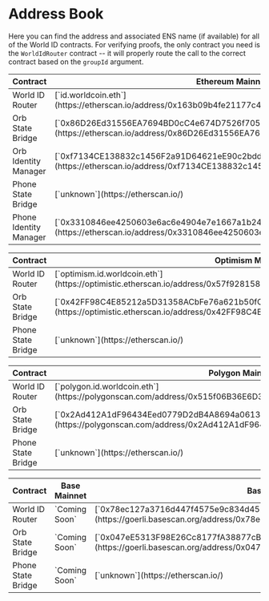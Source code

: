 # Address Book

Here you can find the address and associated ENS name (if available) for all of the World ID contracts. For verifying proofs, the only contract you need is the `WorldIdRouter` contract -- it will properly route the call to the correct contract based on the `groupId` argument.

<Tabs>
<TabItem label="Ethereum">
<table>
  <thead>
    <tr>
      <th>Contract</th>
      <th>Ethereum Mainnet</th>
      <th>Ethereum Goerli Testnet</th>
    </tr>
  </thead>
  <tbody>
    <tr>
      <td className="align-middle">World ID Router</td>
      <td className="align-middle">[`id.worldcoin.eth`](https://etherscan.io/address/0x163b09b4fe21177c455d850bd815b6d583732432#code)</td>
      <td className="align-middle">[`goerli.id.worldcoin.eth`](https://goerli.etherscan.io/address/0x05C4AE6bC33e6308004a47EbFa99E5Abb4133f86#code)</td>
    </tr>
    <tr>
      <td className="align-middle">Orb State Bridge</td>
      <td className="align-middle">[`0x86D26Ed31556EA7694BD0cC4e674D7526f70511a`](https://etherscan.io/address/0x86D26Ed31556EA7694BD0cC4e674D7526f70511a#code)</td>
      <td className="align-middle">[`0x316eb4c12edb9bb9e8721663444bb9818e6fab67`](https://goerli.etherscan.io/address/0x316eb4c12edb9bb9e8721663444bb9818e6fab67#code)</td>
    </tr>
    <tr>
      <td className="align-middle">Orb Identity Manager</td>
      <td className="align-middle">[`0xf7134CE138832c1456F2a91D64621eE90c2bddEa`](https://etherscan.io/address/0xf7134CE138832c1456F2a91D64621eE90c2bddEa#code)</td>
      <td className="align-middle">[`0x711965c7805635315201d0963148DF4445505182`](https://goerli.etherscan.io/address/0x711965c7805635315201d0963148DF4445505182#code)</td>
    </tr>
    <tr>
      <td className="align-middle">Phone State Bridge</td>
      <td className="align-middle">[`unknown`](https://etherscan.io/)</td>
      <td className="align-middle">[`unknown`](https://etherscan.io/)</td>
    </tr>
    <tr>
      <td className="align-middle">Phone Identity Manager</td>
      <td className="align-middle">[`0x3310846ee4250603e6ac6e4904e7e1667a1b248a`](https://etherscan.io/address/0x3310846ee4250603e6ac6e4904e7e1667a1b248a#code)</td>
      <td className="align-middle">[`0xAcd2F54cA0304Dc1870500fEEEa3e5c6Cd70c1FC`](https://goerli.etherscan.io/address/0xAcd2F54cA0304Dc1870500fEEEa3e5c6Cd70c1FC#code)</td>
    </tr>
  </tbody>
</table>
</TabItem>
<TabItem label="Optimism">
<table>
  <thead>
    <tr>
      <th>Contract</th>
      <th>Optimism Mainnet</th>
      <th>Optimism Goerli Testnet</th>
    </tr>
  </thead>
  <tbody>
    <tr>
      <td className="align-middle">World ID Router</td>
      <td className="align-middle">[`optimism.id.worldcoin.eth`](https://optimistic.etherscan.io/address/0x57f928158C3EE7CDad1e4D8642503c4D0201f611#code)</td>
      <td className="align-middle">[`op-goerli.id.worldcoin.eth`](https://goerli-optimism.etherscan.io/address/0x515f06B36E6D3b707eAecBdeD18d8B384944c87f#code)</td>
    </tr>
    <tr>
      <td className="align-middle">Orb State Bridge</td>
      <td className="align-middle">[`0x42FF98C4E85212a5D31358ACbFe76a621b50fC02`](https://optimistic.etherscan.io/address/0x42FF98C4E85212a5D31358ACbFe76a621b50fC02#code)</td>
      <td className="align-middle">[`0x047eE5313F98E26Cc8177fA38877cB36292D2364`](https://goerli-optimism.etherscan.io/address/0x047eE5313F98E26Cc8177fA38877cB36292D2364#code)</td>
    </tr>
    <tr>
      <td className="align-middle">Phone State Bridge</td>
      <td className="align-middle">[`unknown`](https://etherscan.io/)</td>
      <td className="align-middle">[`unknown`](https://etherscan.io/)</td>
    </tr>
  </tbody>
</table>
</TabItem>
<TabItem label="Polygon">
<table>
  <thead>
    <tr>
      <th>Contract</th>
      <th>Polygon Mainnet</th>
      <th>Polygon Mumbai Testnet</th>
    </tr>
  </thead>
  <tbody>
    <tr>
      <td className="align-middle">World ID Router</td>
      <td className="align-middle">[`polygon.id.worldcoin.eth`](https://polygonscan.com/address/0x515f06B36E6D3b707eAecBdeD18d8B384944c87f#code)</td>
      <td className="align-middle">[`mumbai.id.worldcoin.eth`](https://mumbai.polygonscan.com/address/0x719683F13Eeea7D84fCBa5d7d17Bf82e03E3d260#code)</td>
    </tr>
    <tr>
      <td className="align-middle">Orb State Bridge</td>
      <td className="align-middle">[`0x2Ad412A1dF96434Eed0779D2dB4A8694a06132f8`](https://polygonscan.com/address/0x2Ad412A1dF96434Eed0779D2dB4A8694a06132f8#code)</td>
      <td className="align-middle">[`0x047eE5313F98E26Cc8177fA38877cB36292D2364`](https://mumbai.polygonscan.com/address/0x047eE5313F98E26Cc8177fA38877cB36292D2364#code)</td>
    </tr>
    <tr>
      <td className="align-middle">Phone State Bridge</td>
      <td className="align-middle">[`unknown`](https://etherscan.io/)</td>
      <td className="align-middle">[`unknown`](https://etherscan.io/)</td>
    </tr>
  </tbody>
</table>
</TabItem>
<TabItem label="Base">
<table>
  <thead>
    <tr>
      <th>Contract</th>
      <th>Base Mainnet</th>
      <th>Base Goerli Testnet</th>
    </tr>
  </thead>
  <tbody>
    <tr>
      <td className="align-middle">World ID Router</td>
      <td className="align-middle">`Coming Soon`</td>
      <td className="align-middle">[`0x78ec127a3716d447f4575e9c834d452e397ee9e1`](https://goerli.basescan.org/address/0x78ec127a3716d447f4575e9c834d452e397ee9e1#code)</td>
    </tr>
    <tr>
      <td className="align-middle">Orb State Bridge</td>
      <td className="align-middle">`Coming Soon`</td>
      <td className="align-middle">[`0x047eE5313F98E26Cc8177fA38877cB36292D2364`](https://goerli.basescan.org/address/0x047eE5313F98E26Cc8177fA38877cB36292D2364#code)</td>
    </tr>
    <tr>
      <td className="align-middle">Phone State Bridge</td>
      <td className="align-middle">`Coming Soon`</td>
      <td className="align-middle">[`unknown`](https://etherscan.io/)</td>
    </tr>
  </tbody>
</table>
</TabItem>
</Tabs>


